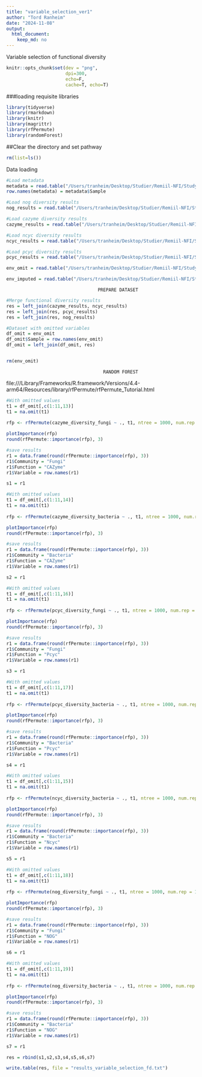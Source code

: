 ```yaml
---
title: "variable_selection_ver1"
author: "Tord Ranheim"
date: "2024-11-08"
output:
  html_document:
    keep_md: no
---
```



Variable selection of functional diversity


```r
knitr::opts_chunk$set(dev = "png",
                      dpi=300,
                      echo=F,
                      cache=T, echo=T)
```



###loading requisite libraries 
```r
library(tidyverse)
library(rmarkdown)
library(knitr)
library(magrittr)
library(rfPermute)
library(randomForest)
```


##Clear the directory and set pathway
```r
rm(list=ls())

```


Data loading
```r

#Load metadata
metadata = read.table("/Users/tranheim/Desktop/Studier/Remiil-NFI/Study 1/Processing/Metadata/Result/metadata.txt")
row.names(metadata) = metadata$Sample

#Load nog diversity results
nog_results = read.table("/Users/tranheim/Desktop/Studier/Remiil-NFI/Study 1/Analyses/Functional diversity/NOG/Results/nog_diversity.txt")

#Load cazyme diversity results
cazyme_results = read.table("/Users/tranheim/Desktop/Studier/Remiil-NFI/Study 1/Analyses/Functional diversity/Cazyme/Results/cazyme_diversity.txt")

#Load ncyc diversity results
ncyc_results = read.table("/Users/tranheim/Desktop/Studier/Remiil-NFI/Study 1/Analyses/Functional diversity/Ncyc/Results/ncyc_diversity.txt")

#Load pcyc diversity results
pcyc_results = read.table("/Users/tranheim/Desktop/Studier/Remiil-NFI/Study 1/Analyses/Functional diversity/Pcyc/Results/pcyc_diversity.txt")

```


```r

env_omit = read.table("/Users/tranheim/Desktop/Studier/Remiil-NFI/Study 1/Processing/Metadata/Partitioning/Results/env_omit.txt")

env_imputed = read.table("/Users/tranheim/Desktop/Studier/Remiil-NFI/Study 1/Processing/Metadata/Partitioning/Results/env_imputed.txt")

```



                                      PREPARE DATASET
###################################################################################################

```r

#Merge functional diversity results
res = left_join(cazyme_results, ncyc_results)
res = left_join(res, pcyc_results)
res = left_join(res, nog_results)

#Dataset with omitted variables
df_omit = env_omit
df_omit$Sample = row.names(env_omit)
df_omit = left_join(df_omit, res)


rm(env_omit)
```


                                  
                                        RANDOM FOREST
###################################################################################################
file:///Library/Frameworks/R.framework/Versions/4.4-arm64/Resources/library/rfPermute/rfPermute_Tutorial.html

```r

#With omitted values
t1 = df_omit[,c(1:11,13)] 
t1 = na.omit(t1)
  
rfp <- rfPermute(cazyme_diversity_fungi ~ ., t1, ntree = 1000, num.rep = 1000, num.cores = 10)

plotImportance(rfp)
round(rfPermute::importance(rfp), 3)

#save results
r1 = data.frame(round(rfPermute::importance(rfp), 3))
r1$Community = "Fungi"
r1$Function = "CAZyme"
r1$Variable = row.names(r1)

s1 = r1

```


```r

#With omitted values
t1 = df_omit[,c(1:11,14)] 
t1 = na.omit(t1)
  
rfp <- rfPermute(cazyme_diversity_bacteria ~ ., t1, ntree = 1000, num.rep = 1000, num.cores = 10)

plotImportance(rfp)
round(rfPermute::importance(rfp), 3)

#save results
r1 = data.frame(round(rfPermute::importance(rfp), 3))
r1$Community = "Bacteria"
r1$Function = "CAZyme"
r1$Variable = row.names(r1)

s2 = r1

```


```r

#With omitted values
t1 = df_omit[,c(1:11,16)] 
t1 = na.omit(t1)
  
rfp <- rfPermute(pcyc_diversity_fungi ~ ., t1, ntree = 1000, num.rep = 1000, num.cores = 10)

plotImportance(rfp)
round(rfPermute::importance(rfp), 3)

#save results
r1 = data.frame(round(rfPermute::importance(rfp), 3))
r1$Community = "Fungi"
r1$Function = "Pcyc"
r1$Variable = row.names(r1)

s3 = r1

```

```r

#With omitted values
t1 = df_omit[,c(1:11,17)] 
t1 = na.omit(t1)
  
rfp <- rfPermute(pcyc_diversity_bacteria ~ ., t1, ntree = 1000, num.rep = 1000, num.cores = 10)

plotImportance(rfp)
round(rfPermute::importance(rfp), 3)

#save results
r1 = data.frame(round(rfPermute::importance(rfp), 3))
r1$Community = "Bacteria"
r1$Function = "Pcyc"
r1$Variable = row.names(r1)

s4 = r1

```


```r

#With omitted values
t1 = df_omit[,c(1:11,15)] 
t1 = na.omit(t1)
  
rfp <- rfPermute(ncyc_diversity_bacteria ~ ., t1, ntree = 1000, num.rep = 1000, num.cores = 10)

plotImportance(rfp)
round(rfPermute::importance(rfp), 3)

#save results
r1 = data.frame(round(rfPermute::importance(rfp), 3))
r1$Community = "Bacteria"
r1$Function = "Ncyc"
r1$Variable = row.names(r1)

s5 = r1

```

```r

#With omitted values
t1 = df_omit[,c(1:11,18)] 
t1 = na.omit(t1)
  
rfp <- rfPermute(nog_diversity_fungi ~ ., t1, ntree = 1000, num.rep = 1000, num.cores = 10)

plotImportance(rfp)
round(rfPermute::importance(rfp), 3)

#save results
r1 = data.frame(round(rfPermute::importance(rfp), 3))
r1$Community = "Fungi"
r1$Function = "NOG"
r1$Variable = row.names(r1)

s6 = r1

```



```r

#With omitted values
t1 = df_omit[,c(1:11,19)] 
t1 = na.omit(t1)
  
rfp <- rfPermute(nog_diversity_bacteria ~ ., t1, ntree = 1000, num.rep = 1000, num.cores = 10)

plotImportance(rfp)
round(rfPermute::importance(rfp), 3)

#save results
r1 = data.frame(round(rfPermute::importance(rfp), 3))
r1$Community = "Bacteria"
r1$Function = "NOG"
r1$Variable = row.names(r1)

s7 = r1

```


```r

res = rbind(s1,s2,s3,s4,s5,s6,s7)

write.table(res, file = "results_variable_selection_fd.txt")

```

